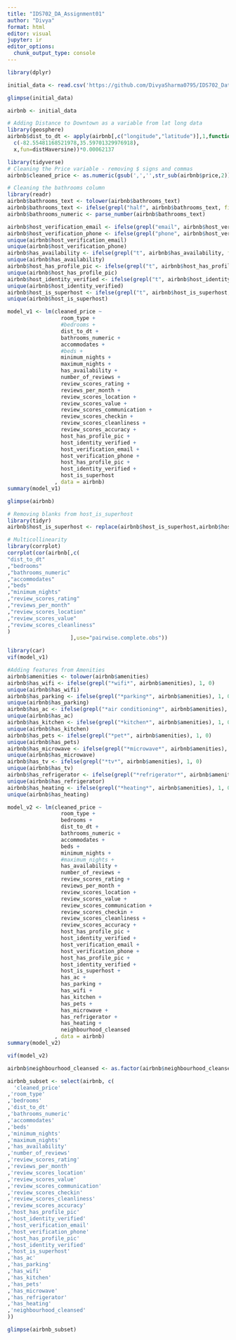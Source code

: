```yaml
---
title: "IDS702_DA_Assignment01"
author: "Divya"
format: html
editor: visual
jupyter: ir
editor_options: 
  chunk_output_type: console
---
```


```r
library(dplyr)
```

```r
initial_data <- read.csv('https://github.com/DivyaSharma0795/IDS702_Data_Analysis_Assignment_1/raw/main/Resources/listings.csv')
```

```r
glimpse(initial_data)
```

```r
airbnb <- initial_data
```

```r
# Adding Distance to Downtown as a variable from lat long data
library(geosphere)
airbnb$dist_to_dt <- apply(airbnb[,c("longitude","latitude")],1,function(x) distm(
  c(-82.55481168521978,35.59701329976918),
  x,fun=distHaversine))*0.00062137
```

```r
library(tidyverse)
# Cleaning the Price variable - removing $ signs and commas
airbnb$cleaned_price <- as.numeric(gsub(',','',str_sub(airbnb$price,2)))
```

```r
# Cleaning the bathrooms column
library(readr)
airbnb$bathrooms_text <- tolower(airbnb$bathrooms_text)
airbnb$bathrooms_text <- ifelse(grepl("half", airbnb$bathrooms_text, fixed = TRUE), "0.5",airbnb$bathrooms_text)
airbnb$bathrooms_numeric <- parse_number(airbnb$bathrooms_text)
```

```r
airbnb$host_verification_email <- ifelse(grepl("email", airbnb$host_verifications, fixed = TRUE), 1, 0)
airbnb$host_verification_phone <- ifelse(grepl("phone", airbnb$host_verifications, fixed = TRUE), 1, 0)
unique(airbnb$host_verification_email)
unique(airbnb$host_verification_phone)
airbnb$has_availability <- ifelse(grepl("t", airbnb$has_availability, fixed = TRUE), 1, 0)
unique(airbnb$has_availability)
airbnb$host_has_profile_pic <- ifelse(grepl("t", airbnb$host_has_profile_pic, fixed = TRUE), 1, 0)
unique(airbnb$host_has_profile_pic)
airbnb$host_identity_verified <- ifelse(grepl("t", airbnb$host_identity_verified, fixed = TRUE), 1, 0)
unique(airbnb$host_identity_verified)
airbnb$host_is_superhost <- ifelse(grepl("t", airbnb$host_is_superhost, fixed = TRUE), 1, 0)
unique(airbnb$host_is_superhost)
```

```r

model_v1 <- lm(cleaned_price ~ 
                 room_type + 
                 #bedrooms + 
                 dist_to_dt + 
                 bathrooms_numeric + 
                 accommodates + 
                 #beds + 
                 minimum_nights + 
                 maximum_nights + 
                 has_availability + 
                 number_of_reviews + 
                 review_scores_rating + 
                 reviews_per_month + 
                 review_scores_location + 
                 review_scores_value + 
                 review_scores_communication + 
                 review_scores_checkin + 
                 review_scores_cleanliness + 
                 review_scores_accuracy + 
                 host_has_profile_pic +
                 host_identity_verified + 
                 host_verification_email +
                 host_verification_phone +
                 host_has_profile_pic + 
                 host_identity_verified +
                 host_is_superhost
               , data = airbnb)
summary(model_v1)
```

```r
glimpse(airbnb)
```

```r
# Removing blanks from host_is_superhost
library(tidyr)
airbnb$host_is_superhost <- replace(airbnb$host_is_superhost,airbnb$host_is_superhost == "",'f')
```

```r
# Multicollinearity
library(corrplot)
corrplot(cor(airbnb[,c(
"dist_to_dt"
,"bedrooms"
,"bathrooms_numeric"
,"accommodates"
,"beds"
,"minimum_nights"
,"review_scores_rating"
,"reviews_per_month"
,"review_scores_location"
,"review_scores_value"
,"review_scores_cleanliness"
)
                    ],use="pairwise.complete.obs"))
```

```r
library(car)
vif(model_v1)
```

```r
#Adding features from Amenities
airbnb$amenities <- tolower(airbnb$amenities)
airbnb$has_wifi <- ifelse(grepl("*wifi*", airbnb$amenities), 1, 0)
unique(airbnb$has_wifi)
airbnb$has_parking <- ifelse(grepl("*parking*", airbnb$amenities), 1, 0)
unique(airbnb$has_parking)
airbnb$has_ac <- ifelse(grepl("*air conditioning*", airbnb$amenities), 1, 0)
unique(airbnb$has_ac)
airbnb$has_kitchen <- ifelse(grepl("*kitchen*", airbnb$amenities), 1, 0)
unique(airbnb$has_kitchen)
airbnb$has_pets <- ifelse(grepl("*pet*", airbnb$amenities), 1, 0)
unique(airbnb$has_pets)
airbnb$has_microwave <- ifelse(grepl("*microwave*", airbnb$amenities), 1, 0)
unique(airbnb$has_microwave)
airbnb$has_tv <- ifelse(grepl("*tv*", airbnb$amenities), 1, 0)
unique(airbnb$has_tv)
airbnb$has_refrigerator <- ifelse(grepl("*refrigerator*", airbnb$amenities), 1, 0)
unique(airbnb$has_refrigerator)
airbnb$has_heating <- ifelse(grepl("*heating*", airbnb$amenities), 1, 0)
unique(airbnb$has_heating)
```

```r
model_v2 <- lm(cleaned_price ~ 
                 room_type + 
                 bedrooms + 
                 dist_to_dt + 
                 bathrooms_numeric + 
                 accommodates + 
                 beds + 
                 minimum_nights + 
                 #maximum_nights + 
                 has_availability + 
                 number_of_reviews + 
                 review_scores_rating + 
                 reviews_per_month + 
                 review_scores_location + 
                 review_scores_value + 
                 review_scores_communication + 
                 review_scores_checkin + 
                 review_scores_cleanliness + 
                 review_scores_accuracy + 
                 host_has_profile_pic +
                 host_identity_verified + 
                 host_verification_email +
                 host_verification_phone +
                 host_has_profile_pic + 
                 host_identity_verified +
                 host_is_superhost +
                 has_ac +
                 has_parking +
                 has_wifi +
                 has_kitchen +
                 has_pets +
                 has_microwave +
                 has_refrigerator +
                 has_heating +
                 neighbourhood_cleansed
               , data = airbnb)
summary(model_v2)
```

```r
vif(model_v2)
```

```r
airbnb$neighbourhood_cleansed <- as.factor(airbnb$neighbourhood_cleansed)

```

```r
airbnb_subset <- select(airbnb, c(
  'cleaned_price'
,'room_type'
,'bedrooms'
,'dist_to_dt'
,'bathrooms_numeric'
,'accommodates'
,'beds'
,'minimum_nights'
,'maximum_nights'
,'has_availability'
,'number_of_reviews'
,'review_scores_rating'
,'reviews_per_month'
,'review_scores_location'
,'review_scores_value'
,'review_scores_communication'
,'review_scores_checkin'
,'review_scores_cleanliness'
,'review_scores_accuracy'
,'host_has_profile_pic'
,'host_identity_verified'
,'host_verification_email'
,'host_verification_phone'
,'host_has_profile_pic'
,'host_identity_verified'
,'host_is_superhost'
,'has_ac'
,'has_parking'
,'has_wifi'
,'has_kitchen'
,'has_pets'
,'has_microwave'
,'has_refrigerator'
,'has_heating'
,'neighbourhood_cleansed'  
))
```

```r
glimpse(airbnb_subset)
```

